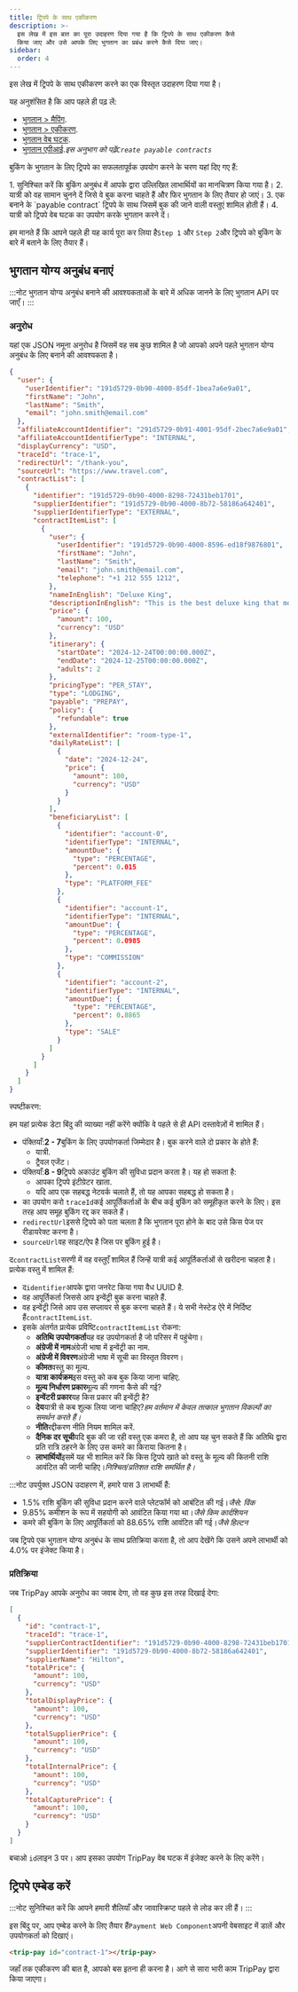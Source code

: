 ```yaml
---
title: ट्रिपपे के साथ एकीकरण
description: >-
  इस लेख में इस बात का पूरा उदाहरण दिया गया है कि ट्रिपपे के साथ एकीकरण कैसे
  किया जाए और उसे आपके लिए भुगतान का प्रबंध करने कैसे दिया जाए।
sidebar:
  order: 4
---
```


इस लेख में ट्रिपपे के साथ एकीकरण करने का एक विस्तृत उदाहरण दिया गया है।

यह अनुशंसित है कि आप पहले ही पढ़ लें:

* [भुगतान > मैपिंग](/payment/mapping).
* [भुगतान > एकीकरण](/payment/integration).
* [भुगतान वेब घटक](/developers/web-components/#payment).
* [भुगतान एपीआई](/developers/apis/#payment-api).*इस अनुभाग को पढ़ें`Create payable contracts`*

बुकिंग के भुगतान के लिए ट्रिपपे का सफलतापूर्वक उपयोग करने के चरण यहां दिए गए हैं:

<Steps>
  1. सुनिश्चित करें कि बुकिंग अनुबंध में आपके द्वारा उल्लिखित लाभार्थियों का मानचित्रण किया गया है।
  2. यात्री को वह सामान चुनने दें जिसे वे बुक करना चाहते हैं और फिर भुगतान के लिए तैयार हो जाएं।
  3. एक बनाने के `payable contract` ट्रिपपे के साथ जिसमें बुक की जाने वाली वस्तुएं शामिल होती हैं।
  4. यात्री को ट्रिपपे वेब घटक का उपयोग करके भुगतान करने दें।
</Steps>


हम मानते हैं कि आपने पहले ही यह कार्य पूरा कर लिया है`Step 1` और `Step 2`और ट्रिपपे को बुकिंग के बारे में बताने के लिए तैयार हैं।

## भुगतान योग्य अनुबंध बनाएं

:::नोट
भुगतान योग्य अनुबंध बनाने की आवश्यकताओं के बारे में अधिक जानने के लिए भुगतान API पर जाएँ।
:::

### अनुरोध

यहां एक JSON नमूना अनुरोध है जिसमें वह सब कुछ शामिल है जो आपको अपने पहले भुगतान योग्य अनुबंध के लिए बनाने की आवश्यकता है।

```json {3-6, 8-9}
{
  "user": {
    "userIdentifier": "191d5729-0b90-4000-85df-1bea7a6e9a01",
    "firstName": "John",
    "lastName": "Smith",
    "email": "john.smith@email.com"
  },
  "affiliateAccountIdentifier": "291d5729-0b91-4001-95df-2bec7a6e9a01",
  "affiliateAccountIdentifierType": "INTERNAL",
  "displayCurrency": "USD",
  "traceId": "trace-1",
  "redirectUrl": "/thank-you",
  "sourceUrl": "https://www.travel.com",
  "contractList": [
    {
      "identifier": "191d5729-0b90-4000-8298-72431beb1701",
      "supplierIdentifier": "191d5729-0b90-4000-8b72-58186a642401",
      "supplierIdentifierType": "EXTERNAL",
      "contractItemList": [
        {
          "user": {
            "userIdentifier": "191d5729-0b90-4000-8596-ed18f9876801",
            "firstName": "John",
            "lastName": "Smith",
            "email": "john.smith@email.com",
            "telephone": "+1 212 555 1212",
          },
          "nameInEnglish": "Deluxe King",
          "descriptionInEnglish": "This is the best deluxe king that money can buy.",
          "price": {
            "amount": 100,
            "currency": "USD"
          },
          "itinerary": {
            "startDate": "2024-12-24T00:00:00.000Z",
            "endDate": "2024-12-25T00:00:00.000Z",
            "adults": 2
          },
          "pricingType": "PER_STAY",
          "type": "LODGING",
          "payable": "PREPAY",
          "policy": {
            "refundable": true
          },
          "externalIdentifier": "room-type-1",
          "dailyRateList": [
            {
              "date": "2024-12-24",
              "price": {
                "amount": 100,
                "currency": "USD"
              }
            }
          ],
          "beneficiaryList": [
            {
              "identifier": "account-0",
              "identifierType": "INTERNAL",
              "amountDue": {
                "type": "PERCENTAGE",
                "percent": 0.015
              },
              "type": "PLATFORM_FEE"
            },
            {
              "identifier": "account-1",
              "identifierType": "INTERNAL",
              "amountDue": {
                "type": "PERCENTAGE",
                "percent": 0.0985
              },
              "type": "COMMISSION"
            },
            {
              "identifier": "account-2",
              "identifierType": "INTERNAL",
              "amountDue": {
                "type": "PERCENTAGE",
                "percent": 0.8865
              },
              "type": "SALE"
            }
          ]
        }
      ]
    }
  ]
}
```

स्पष्टीकरण:

हम यहां प्रत्येक डेटा बिंदु की व्याख्या नहीं करेंगे क्योंकि वे पहले से ही API दस्तावेज़ों में शामिल हैं।

* पंक्तियाँ:**2 - 7**बुकिंग के लिए उपयोगकर्ता जिम्मेदार है। बुक करने वाले दो प्रकार के होते हैं:
  * यात्री.
  * ट्रैवल एजेंट।
* पंक्तियाँ:**8 - 9**ट्रिपपे अकाउंट बुकिंग की सुविधा प्रदान करता है। यह हो सकता है:
  * आपका ट्रिपपे इंटीग्रेटर खाता.
  * यदि आप एक सहबद्ध नेटवर्क चलाते हैं, तो यह आपका सहबद्ध हो सकता है।
* का उपयोग करो `traceId`कई आपूर्तिकर्ताओं के बीच कई बुकिंग को समूहीकृत करने के लिए। इस तरह आप समूह बुकिंग रद्द कर सकते हैं।
* `redirectUrl`इससे ट्रिपपे को पता चलता है कि भुगतान पूरा होने के बाद उसे किस पेज पर रीडायरेक्ट करना है।
* `sourceUrl`वह साइट/ऐप है जिस पर बुकिंग हुई है।

द`contractList`सरणी में वह वस्तुएँ शामिल हैं जिन्हें यात्री कई आपूर्तिकर्ताओं से खरीदना चाहता है। प्रत्येक वस्तु में शामिल हैं:

* द`identifier`आपके द्वारा जनरेट किया गया वैध UUID है.
* वह आपूर्तिकर्ता जिससे आप इन्वेंट्री बुक करना चाहते हैं.
* वह इन्वेंट्री जिसे आप उस सप्लायर से बुक करना चाहते हैं। ये सभी नेस्टेड ऐरे में निर्दिष्ट हैं`contractItemList`.
* इसके अंतर्गत प्रत्येक प्रविष्टि`contractItemList` रोकना:
  * **अतिथि उपयोगकर्ता**यह वह उपयोगकर्ता है जो परिसर में पहुंचेगा।
  * **अंग्रेजी में नाम**अंग्रेजी भाषा में इन्वेंट्री का नाम.
  * **अंग्रेजी में विवरण**अंग्रेजी भाषा में सूची का विस्तृत विवरण।
  * **कीमत**वस्तु का मूल्य.
  * **यात्रा कार्यक्रम**इस वस्तु को कब बुक किया जाना चाहिए.
  * **मूल्य निर्धारण प्रकार**मूल्य की गणना कैसे की गई?
  * **इन्वेंटरी प्रकार**यह किस प्रकार की इन्वेंट्री है?
  * **देय**यात्री से कब शुल्क लिया जाना चाहिए?*हम वर्तमान में केवल तत्काल भुगतान विकल्पों का समर्थन करते हैं।*
  * **नीति**रद्दीकरण नीति नियम शामिल करें.
  * **दैनिक दर सूची**यदि बुक की जा रही वस्तु एक कमरा है, तो आप यह चुन सकते हैं कि अतिथि द्वारा प्रति रात्रि ठहरने के लिए उस कमरे का किराया कितना है।
  * **लाभार्थियों**इसमें यह भी शामिल करें कि किस ट्रिपपे खाते को वस्तु के मूल्य की कितनी राशि आवंटित की जानी चाहिए।*निश्चित/प्रतिशत राशि समर्थित है।*

:::नोट
उपर्युक्त JSON उदाहरण में, हमारे पास 3 लाभार्थी हैं:

* 1.5% राशि बुकिंग की सुविधा प्रदान करने वाले प्लेटफॉर्म को आबंटित की गई।*जैसे: विंक*
* 9.85% कमीशन के रूप में सहयोगी को आवंटित किया गया था।*जैसे किम कार्दशियन*
* कमरे की बुकिंग के लिए आपूर्तिकर्ता को 88.65% राशि आवंटित की गई।*जैसे हिल्टन*

जब ट्रिपपे एक भुगतान योग्य अनुबंध के साथ प्रतिक्रिया करता है, तो आप देखेंगे कि उसने अपने लाभार्थी को 4.0% पर इंजेक्ट किया है।

### प्रतिक्रिया

जब TripPay आपके अनुरोध का जवाब देगा, तो वह कुछ इस तरह दिखाई देगा:

```json {3}
[
  {
    "id": "contract-1",
    "traceId": "trace-1",
    "supplierContractIdentifier": "191d5729-0b90-4000-8298-72431beb1701",
    "supplierIdentifier": "191d5729-0b90-4000-8b72-58186a642401",
    "supplierName": "Hilton",
    "totalPrice": {
      "amount": 100,
      "currency": "USD"
    },
    "totalDisplayPrice": {
      "amount": 100,
      "currency": "USD"
    },
    "totalSupplierPrice": {
      "amount": 100,
      "currency": "USD"
    },
    "totalInternalPrice": {
      "amount": 100,
      "currency": "USD"
    },
    "totalCapturePrice": {
      "amount": 100,
      "currency": "USD"
    }
  }
]
```

बचाओ `id`लाइन 3 पर। आप इसका उपयोग TripPay वेब घटक में इंजेक्ट करने के लिए करेंगे।

## ट्रिपपे एम्बेड करें

:::नोट
सुनिश्चित करें कि आपने हमारी शैलियाँ और जावास्क्रिप्ट पहले से लोड कर ली हैं।
:::

इस बिंदु पर, आप एम्बेड करने के लिए तैयार हैं`Payment Web Component`अपनी वेबसाइट में डालें और उपयोगकर्ता को दिखाएं।

```html
<trip-pay id="contract-1"></trip-pay>
```

जहाँ तक एकीकरण की बात है, आपको बस इतना ही करना है। आगे से सारा भारी काम TripPay द्वारा किया जाएगा।

